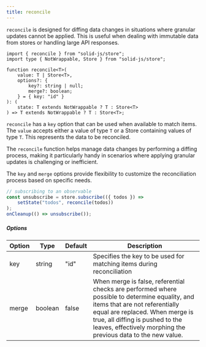 ```yaml
---
title: reconcile
---
```


`reconcile` is designed for diffing data changes in situations where granular updates cannot be applied.
This is useful when dealing with immutable data from stores or handling large API responses.

```tsx
import { reconcile } from "solid-js/store";
import type { NotWrappable, Store } from "solid-js/store";

function reconcile<T>(
	value: T | Store<T>,
	options?: {
		key?: string | null;
		merge?: boolean;
	} = { key: "id" }
): (
	state: T extends NotWrappable ? T : Store<T>
) => T extends NotWrappable ? T : Store<T>;
```

`reconcile` has a `key` option that can be used when available to match items.
The `value` accepts either a value of type `T` or a Store containing values of type `T`.
This represents the data to be reconciled.

The `reconcile` function helps manage data changes by performing a diffing process, making it particularly handy in scenarios where applying granular updates is challenging or inefficient.

The `key` and `merge` options provide flexibility to customize the reconciliation process based on specific needs.

```ts
// subscribing to an observable
const unsubscribe = store.subscribe(({ todos }) =>
	setState("todos", reconcile(todos))
);
onCleanup(() => unsubscribe());
```

##### Options

| Option | Type    | Default | Description                                                                                                                                                                                                                                                            |
| ------ | ------- | ------- | ---------------------------------------------------------------------------------------------------------------------------------------------------------------------------------------------------------------------------------------------------------------------- |
| key    | string  | "id"    | Specifies the key to be used for matching items during reconciliation                                                                                                                                                                                                  |
| merge  | boolean | false   | When merge is false, referential checks are performed where possible to determine equality, and items that are not referentially equal are replaced. When merge is true, all diffing is pushed to the leaves, effectively morphing the previous data to the new value. |

